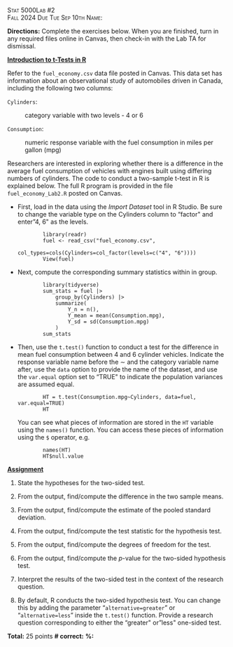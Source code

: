 [Stat 5000]{.smallcaps}[Lab #2]{.smallcaps}\
[Fall 2024]{.smallcaps} [Due Tue Sep 10th]{.smallcaps}
[Name:]{.smallcaps}

**Directions:** Complete the exercises below. When you are finished,
turn in any required files online in Canvas, then check-in with the Lab
TA for dismissal.\

**[Introduction to t-Tests in R]{.underline}**

Refer to the `fuel_economy.csv` data file posted in Canvas. This data
set has information about an observational study of automobiles driven
in Canada, including the following two columns:

`Cylinders`:

:   category variable with two levels - 4 or 6

`Consumption`:

:   numeric response variable with the fuel consumption in miles per
    gallon (mpg)

Researchers are interested in exploring whether there is a difference in
the average fuel consumption of vehicles with engines built using
differing numbers of cylinders. The code to conduct a two-sample t-test
in R is explained below. The full R program is provided in the file
`fuel_economy_Lab2.R` posted on Canvas.

-   First, load in the data using the *Import Dataset* tool in R Studio.
    Be sure to change the variable type on the Cylinders column to
    "factor\" and enter "4, 6\" as the levels.

                library(readr)
                fuel <- read_csv("fuel_economy.csv", 
                                      col_types=cols(Cylinders=col_factor(levels=c("4", "6"))))
                View(fuel)

-   Next, compute the corresponding summary statistics within in group.

                library(tidyverse)
                sum_stats = fuel |> 
                    group_by(Cylinders) |>
                    summarize(
                        Y_n = n(),
                        Y_mean = mean(Consumption.mpg),
                        Y_sd = sd(Consumption.mpg)
                    )
                sum_stats

-   Then, use the `t.test()` function to conduct a test for the
    difference in mean fuel consumption between 4 and 6 cylinder
    vehicles. Indicate the response variable name before the $\sim$ and
    the category variable name after, use the `data` option to provide
    the name of the dataset, and use the `var.equal` option set to
    "TRUE\" to indicate the population variances are assumed equal.

                HT = t.test(Consumption.mpg~Cylinders, data=fuel, var.equal=TRUE)
                HT

    You can see what pieces of information are stored in the `HT`
    variable using the `names()` function. You can access these pieces
    of information using the `$` operator, e.g.

                names(HT)
                HT$null.value

**[Assignment]{.underline}**

1.  State the hypotheses for the two-sided test.

2.  From the output, find/compute the difference in the two sample
    means.

3.  From the output, find/compute the estimate of the pooled standard
    deviation.

4.  From the output, find/compute the test statistic for the hypothesis
    test.

5.  From the output, find/compute the degrees of freedom for the test.

6.  From the output, find/compute the $p$-value for the two-sided
    hypothesis test.

7.  Interpret the results of the two-sided test in the context of the
    research question.

8.  By default, R conducts the two-sided hypothesis test. You can change
    this by adding the parameter "`alternative=greater`" or
    "`alternative=less`" inside the `t.test()` function. Provide a
    research question corresponding to either the "greater\" or "less\"
    one-sided test.

**Total:** 25 points **\# correct:** **%:**
